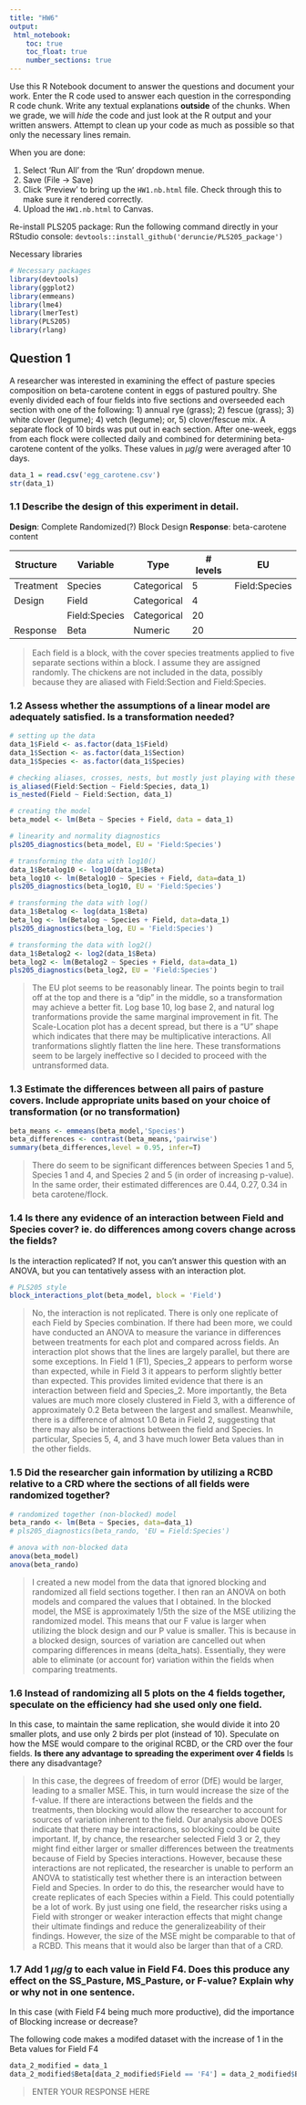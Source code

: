 ```yaml
---
title: "HW6"
output: 
 html_notebook:
    toc: true
    toc_float: true
    number_sections: true
---
```

Use this R Notebook document to answer the questions and document your work. 
Enter the R code used to answer each question in the corresponding R code chunk. 
Write any textual explanations **outside** of the chunks. When we grade, we will *hide* the code and just look at the R output and your written answers.
Attempt to clean up your code as much as possible so that only the necessary lines remain. 

When you are done:

1. Select 'Run All' from the 'Run' dropdown menue.
2. Save (File -> Save)
3. Click 'Preview' to bring up the `HW1.nb.html` file. Check through this to make sure it rendered correctly.
4. Upload the `HW1.nb.html` to Canvas.

Re-install PLS205 package: 
Run the following command directly in your RStudio console:
`devtools::install_github('deruncie/PLS205_package')`

Necessary libraries
```r
# Necessary packages
library(devtools)
library(ggplot2) 
library(emmeans)
library(lme4)
library(lmerTest)
library(PLS205)
library(rlang)
```

## Question 1

A researcher was interested in examining the effect of pasture species composition on beta-carotene content in eggs of pastured poultry. 
She evenly divided each of four fields into five sections and overseeded each section with one of the following: 
1) annual rye (grass); 2) fescue (grass); 3) white clover (legume); 4) vetch (legume); or, 5) clover/fescue mix. 
A separate flock of 10 birds was put out in each section. 
After one-week, eggs from each flock were collected daily and combined for determining beta-carotene content of the yolks. 
These values in $\mu g/g$ were averaged after 10 days.

```r
data_1 = read.csv('egg_carotene.csv')
str(data_1)
```

### 1.1 Describe the design of this experiment in detail.

**Design**: Complete Randomized(?) Block Design
**Response**: beta-carotene content

| Structure | Variable      | Type        | # levels | EU            
|-----------|---------------|-------------|----------|---------------
| Treatment | Species       | Categorical | 5        | Field:Species 
| Design    | Field         | Categorical | 4        |               
|           | Field:Species | Categorical | 20       |               
| Response  | Beta          | Numeric     | 20       |               

> Each field is a block, with the cover species treatments applied to five separate sections within a block. I assume they are assigned randomly. The chickens are not included in the data, possibly because they are aliased with Field:Section and Field:Species.


### 1.2 Assess whether the assumptions of a linear model are adequately satisfied. Is a transformation needed?
    
```r
# setting up the data
data_1$Field <- as.factor(data_1$Field)
data_1$Section <- as.factor(data_1$Section)
data_1$Species <- as.factor(data_1$Species)

# checking aliases, crosses, nests, but mostly just playing with these new tools
is_aliased(Field:Section ~ Field:Species, data_1)
is_nested(Field ~ Field:Section, data_1)

# creating the model
beta_model <- lm(Beta ~ Species + Field, data = data_1)

# linearity and normality diagnostics
pls205_diagnostics(beta_model, EU = 'Field:Species')

# transforming the data with log10()
data_1$Betalog10 <- log10(data_1$Beta)
beta_log10 <- lm(Betalog10 ~ Species + Field, data=data_1)
pls205_diagnostics(beta_log10, EU = 'Field:Species')

# transforming the data with log()
data_1$Betalog <- log(data_1$Beta)
beta_log <- lm(Betalog ~ Species + Field, data=data_1)
pls205_diagnostics(beta_log, EU = 'Field:Species')

# transforming the data with log2()
data_1$Betalog2 <- log2(data_1$Beta)
beta_log2 <- lm(Betalog2 ~ Species + Field, data=data_1)
pls205_diagnostics(beta_log2, EU = 'Field:Species')

```

> The EU plot seems to be reasonably linear. The points begin to trail off at the top and there is a "dip" in the middle, so a transformation may achieve a better fit. Log base 10, log base 2, and natural log tranformations provide the same marginal improvement in fit.
> The Scale-Location plot has a decent spread, but there is a "U" shape which indicates that there may be multiplicative interactions. All tranformations slightly flatten the line here. These transformations seem to be largely ineffective so I decided to proceed with the untransformed data.

### 1.3 Estimate the differences between all pairs of pasture covers. Include appropriate units based on your choice of transformation (or no transformation)

```r
beta_means <- emmeans(beta_model,'Species')
beta_differences <- contrast(beta_means,'pairwise')
summary(beta_differences,level = 0.95, infer=T)
```

> There do seem to be significant differences between Species 1 and 5, Species 1 and 4, and Species 2 and 5 (in order of increasing p-value). In the same order, their estimated differences are 0.44, 0.27, 0.34 in beta carotene/flock.

### 1.4 Is there any evidence of an interaction between Field and Species cover? ie. do differences among covers change across the fields?
Is the interaction replicated? If not, you can't answer this question with an ANOVA, but you can tentatively assess with an interaction plot. 
```r
# PLS205 style
block_interactions_plot(beta_model, block = 'Field')
```

> No, the interaction is not replicated. There is only one replicate of each Field by Species combination. If there had been more, we could have conducted an ANOVA to measure the variance in differences between treatments for each plot and compared across fields.
> An interaction plot shows that the lines are largely parallel, but there are some exceptions. In Field 1 (F1), Species_2 appears to perform worse than expected, while in Field 3 it appears to perform slightly better than expected. This provides limited evidence that there is an interaction between field and Species_2. More importantly, the Beta values are much more closely clustered in Field 3, with a difference of approximately 0.2 Beta between the largest and smallest. Meanwhile, there is a difference of almost 1.0 Beta in Field 2, suggesting that there may also be interactions between the field and Species. In particular, Species 5, 4, and 3 have much lower Beta values than in the other fields.


### 1.5 Did the researcher gain information by utilizing a RCBD relative to a CRD where the sections of all fields were randomized together?
```r
# randomized together (non-blocked) model
beta_rando <- lm(Beta ~ Species, data=data_1)
# pls205_diagnostics(beta_rando, 'EU = Field:Species')

# anova with non-blocked data
anova(beta_model)
anova(beta_rando)

```

> I created a new model from the data that ignored blocking and randomized all field sections together. I then ran an ANOVA on both models and compared the values that I obtained. In the blocked model, the MSE is approximately 1/5th the size of the MSE utilizing the randomized model. This means that our F value is larger when utilizing the block design and our P value is smaller. This is because in a blocked design, sources of variation are cancelled out when comparing differences in means (delta_hats). Essentially, they were able to eliminate (or account for) variation within the fields when comparing treatments.

### 1.6 Instead of randomizing all 5 plots on the 4 fields together, speculate on the efficiency had she used only one field.
In this case, to maintain the same replication, she would divide it into 20 smaller plots, and use only 2 birds per plot (instead of 10).
Speculate on how the MSE would compare to the original RCBD, or the CRD over the four fields. 
**Is there any advantage to spreading the experiment over 4 fields** Is there any disadvantage?

> In this case, the degrees of freedom of error (DfE) would be larger, leading to a smaller MSE. This, in turn would increase the size of the f-value.
> If there are interactions between the fields and the treatments, then blocking would allow the researcher to account for sources of variation inherent to the field. Our analysis above DOES indicate that there may be interactions, so blocking could be quite important. If, by chance, the researcher selected Field 3 or 2, they might find either larger or smaller differences between the treatments because of Field by Species interactions.
> However, because these interactions are not replicated, the researcher is unable to perform an ANOVA to statistically test whether there is an interaction between Field and Species. In order to do this, the researcher would have to create replicates of each Species within a Field. This could potentially be a lot of work.
> By just using one field, the researcher risks using a Field with stronger or weaker interaction effects that might change their ultimate findings and reduce the generalizeability of their findings. However, the size of the MSE might be comparable to that of a RCBD. This means that it would also be larger than that of a CRD.

### 1.7 Add 1 $\mu g/g$ to each value in Field F4. Does this produce any effect on the SS_Pasture, MS_Pasture, or F-value? Explain why or why not in one sentence.
In this case (with Field F4 being much more productive), did the importance of Blocking increase or decrease?

The following code makes a modifed dataset with the increase of 1 in the Beta values for Field F4

```r
data_2_modified = data_1
data_2_modified$Beta[data_2_modified$Field == 'F4'] = data_2_modified$Beta[data_2_modified$Field == 'F4'] + 1
```

> ENTER YOUR RESPONSE HERE
